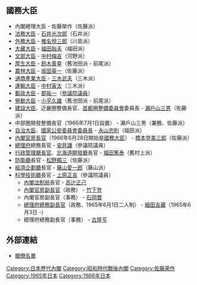 {{日本内閣記事
|內閣名 = 第一次佐藤第一次改造内閣
|假名 = だいいちじさとうだいいちじかいぞうないかく
|羅馬字 = Daīchiji Satō Daiichi Kaizō Naikaku
|代數 = 61
|首相名 = 佐藤榮作
|前職 = 日本[[眾議院_(日本)|眾議院議員]]、[[自由民主黨總裁|自由民主黨總裁]]
|成立年 = 1965年
|成立月日 = 6月3日
|總辭年 = 1966年
|總辭月日 = 8月1日
|執政黨 = [[自由民主黨_(日本)|自由民主黨]]
|成員名單 = http://www.kantei.go.jp/jp/rekidai/kakuryo/61-1.html
|職務 = [[眾議院_(日本)|眾議院議員]]、[[自由民主黨總裁|自由民主黨總裁]]
}}

== 國務大臣 ==
* 內閣總理大臣 - 佐藤榮作（佐藤派）
* [[法務大臣|法務大臣]] - [[石井光次郎|石井光次郎]]（石井派）
* [[外務大臣_(日本)|外務大臣]] - [[椎名悅三郎|椎名悅三郎]]（川島派） 
* [[大藏大臣|大藏大臣]] - [[福田赳夫|福田赳夫]]（福田派）
* [[文部大臣|文部大臣]] - [[中村梅吉|中村梅吉]]（河野派）
* [[厚生大臣|厚生大臣]] - [[鈴木善幸|鈴木善幸]]（舊池田派 - 前尾派）
* [[農林大臣|農林大臣]] - [[坂田英一|坂田英一]]（佐藤派）
* [[通商產業大臣|通商產業大臣]] - [[三木武夫|三木武夫]]（三木派）
* [[運輸大臣|運輸大臣]] - [[中村寅太|中村寅太]]（三木派） 
* [[郵政大臣|郵政大臣]] - [[郡祐一|郡祐一]]（[[參議院_(日本)|參議院議員]]）
* [[勞動大臣|勞動大臣]] - [[小平久雄|小平久雄]]（舊池田派 - 前尾派）
* [[建設大臣|建設大臣]]、近畿圈整備長官、[[首都圈整備委員會|首都圈整備委員會]]委員長 - [[瀨戶山三男|瀨戶山三男]]（佐藤派）
* 中部圈開發整備長官（1966年7月1日設置） - 瀨戶山三男（兼務、佐藤派）
* [[自治大臣|自治大臣]]、[[國家公安委員會委員長|國家公安委員會委員長]] - [[永山忠則|永山忠則]]（福田派）
* [[內閣官房長官|內閣官房長官]]（1966年6月28日開始是[[國務大臣|國務大臣]]） - [[橋本登美三郎|橋本登美三郎]]（佐藤派）
* [[總理府|總理府]]總務長官 - [[安井謙|安井謙]]（參議院議員） 
* [[行政管理廳長官|行政管理廳長官]]、[[北海道開發廳|北海道開發廳]]長官 -  [[福田篤泰|福田篤泰]]（舊村上派）
* [[防衛廳|防衛廳]]長官 - [[松野賴三|松野賴三]]（佐藤派） 
* [[經濟企劃廳|經濟企劃廳]]長官 - [[藤山愛一郎|藤山愛一郎]]（藤山派）
* [[科學技術廳|科學技術廳]]長官 - [[上原正吉|上原正吉]]（參議院議員）
** [[內閣法制局|內閣法制局]]長官 - [[高辻正己|高辻正己]] 
** [[內閣官房副長官|內閣官房副長官]]（政務） - [[竹下登|竹下登]]
** 內閣官房副長官（事務） - [[石岡實|石岡實]]
** [[總理府總務副長官|總理府總務副長官]]（政務、1965年6月1日二人制） - [[細田吉藏|細田吉藏]]（1965年6月3日 -）
** 總理府總務副長官（事務） - [[古屋亨|古屋亨]]

== 外部連結 ==
* [http://www.kantei.go.jp/jp/rekidai/kakuryo/61-1.html 閣僚名單] {{Wayback|url=http://www.kantei.go.jp/jp/rekidai/kakuryo/61-1.html |date=20141122212729 }}

{{第一次佐藤內閣}}
{{日本歷代內閣|[[第1次佐藤內閣|第一次佐藤內閣]]|第一次佐藤第一次改造內閣|1965年6月3日 - 1966年8月1日|[[第一次佐藤內閣_(第二次改造)|第一次佐藤第二次改造內閣]]}}

{{DEFAULTSORT:Satō Eisaku 1 改 1}}
[[Category:日本歷代內閣|Category:日本歷代內閣]]
[[Category:昭和時代戰後內閣|Category:昭和時代戰後內閣]]
[[Category:佐藤荣作|Category:佐藤荣作]]
[[Category:1965年日本|Category:1965年日本]]
[[Category:1966年日本|Category:1966年日本]]